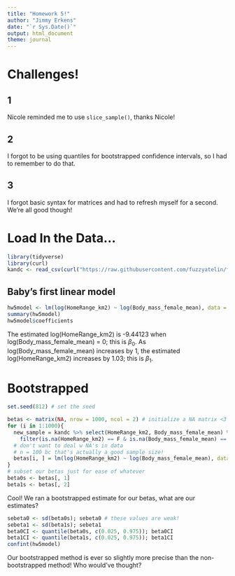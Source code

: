 ```yaml
---
title: "Homework 5!"
author: "Jimmy Erkens"
date: "`r Sys.Date()`"
output: html_document
theme: journal
---
```


# Challenges!

## 1

Nicole reminded me to use `slice_sample()`, thanks Nicole!

## 2

I forgot to be using quantiles for bootstrapped confidence intervals, so I had to remember to do that.

## 3

I forgot basic syntax for matrices and had to refresh myself for a second. We're all good though!

# Load In the Data...

```r
library(tidyverse)
library(curl)
kandc <- read_csv(curl("https://raw.githubusercontent.com/fuzzyatelin/fuzzyatelin.github.io/master/AN588_Fall21/KamilarAndCooperData.csv")); head(kandc)
```

## Baby's first linear model

```r
hw5model <- lm(log(HomeRange_km2) ~ log(Body_mass_female_mean), data = kandc)
summary(hw5model)
hw5model$coefficients
```

The estimated log(HomeRange_km2) is -9.44123 when log(Body_mass_female_mean) = 0; this is $\beta_0$. As log(Body_mass_female_mean) increases by 1, the estimated log(HomeRange_km2) increases by 1.03; this is $\beta_1$.

# Bootstrapped

```r
set.seed(812) # set the seed

betas <- matrix(NA, nrow = 1000, ncol = 2) # initialize a NA matrix <3
for (i in 1:1000){
  new_sample = kandc %>% select(HomeRange_km2, Body_mass_female_mean) %>% # get the for loop going
    filter(is.na(HomeRange_km2) == F & is.na(Body_mass_female_mean) == F) %>% slice_sample(n = 100) 
  # don't want to deal w NA's in data
  # n = 100 bc that's actually a good sample size!
  betas[i, ] = lm(log(HomeRange_km2) ~ log(Body_mass_female_mean), data = new_sample)$coefficients
}
# subset our betas just for ease of whatever
beta0s <- betas[, 1]
beta1s <- betas[, 2]
```

Cool! We ran a bootstrapped estimate for our betas, what are our estimates?

```r
sebeta0 <- sd(beta0s); sebeta0 # these values are weak!
sebeta1 <- sd(beta1s); sebeta1
beta0CI <- quantile(beta0s, c(0.025, 0.975)); beta0CI
beta1CI <- quantile(beta1s, c(0.025, 0.975)); beta1CI
confint(hw5model)
```

Our bootstrapped method is ever so slightly more precise than the non-bootstrapped method! Who would've thought? 
